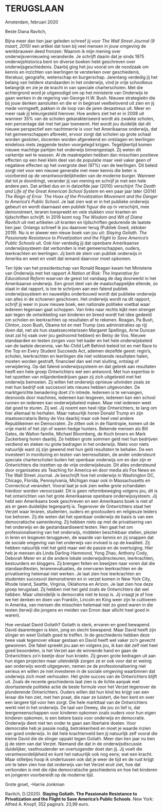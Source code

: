 
# TERUGSLAAN



Amsterdam, februari 2020


Beste Diana Ravitch,


Bijna meer dan tien jaar geleden schreef jij voor *The Wall Street Journal (9 maart, 2010)* een artikel dat toen bij veel mensen in jouw omgeving de wenkbrauwen deed fronzen: Waarom ik mijn mening over onderwijsvernieuwing veranderde. Je schrijft daarin dat je sinds 1975 onderwijshistorica bent en diverse boeken hebt geschreven over onderwijsgeschiedenis. Daarbij ging het jou vooral om de noodzaak om kennis en inzichten van leerlingen te versterken over geschiedenis, literatuur, geografie, wetenschap en burgerschap. Jarenlang verdedig jij het belang van heldere standaarden in het onderwijs, vind je vrije schoolkeus belangrijk en zie je de kracht in van speciale charterscholen. Met die achtergrond word je uitgenodigd om op het ministerie van Onderwijs te gaan werken in de regering van George H.W. Bush. Nieuwe strategieën die bij jouw denken aansluiten en die er in beginsel veelbelovend uit zien en jij mede vormgeeft, pakken in de loop van de jaren desastreus uit. Meer en meer raak jij teleurgesteld hierover. Hoe anders ziet het er in 2008 uit wanneer 35% van de scholen gekarakteriseerd wordt als zwakke scholen, een percentage dat met het jaar toeneemt. Het wordt jou duidelijk dat dit nieuwe perspectief een nachtmerrie is voor het Amerikaanse onderwijs, dat het gemeenschappen afbreekt, ervoor zorgt dat scholen op grote schaal worden gesloten, docenten worden afgerekend en ontslagen en leerlingen eindeloos niets zeggende testen voorgelegd krijgen. Tegelijkertijd komen nieuwe machtige partijen het onderwijs binnengestapt. Zij weten dit varkentje wel te wassen. Al de maatregelen hebben dan misschien positieve effecten op een heel klein deel van de populatie maar veel vaker geen of negatieve effecten op het overgrote deel (97%) van de leerlingen. Dit beleid zorgt niet voor een nieuwe generatie met meer kennis die beter is voorbereid op de verantwoordelijkheden van de moderne burger. Wanneer dat tot je doordringt, verander jij van mening en schrijf je met een hele andere pen. Dat artikel dus en in datzelfde jaar (2010) verschijnt *The Death and Life of the Great American School System* en een paar jaar later (2014) *The Reign of Error. The Hoax of the Privatization Movement and the Danger to America’s Public School*. Je laat zien wat er in het publieke onderwijs gebeurt en wordt daarnaast een publiek figuur die op tv verschijnt, mee demonstreert, leraren toespreekt en vele stukken voor kranten en tijdschriften schrijft. In 2019 komt nog *The Wisdom and Wit of Diana Ravitch* uit met artikelen uit kranten en tijdschriften gedurende de laatste tien jaar. Onlangs schreef ik jou daarover terug (Publiek Goed, oktober 2019). Nu is er alweer een nieuw boek van jou uit: *Slaying Goliath. The Passionate Resistance to Privatization and the Flight to Save America’s Public Schools* uit. Ook hier verdedig jij dat openbare Amerikaanse onderwijssysteem dat verbonden is met gemeenschappen, ouders, leerkrachten en leerlingen. Jij bent de stem van publiek onderwijs in Amerika en weet en voelt dat iemand daarvoor moet opkomen.


   
Ten tijde van het presidentschap van Ronald Reagan kwam het Ministerie van Onderwijs met het rapport *A Nation at Risk: The Imperative for Educational Reform* waarvan de geest tot vandaag de dag doorwerkt in het Amerikaanse onderwijs. Een groot deel van de maatschappelijke ellende, zo staat in dat rapport, is toe te schrijven aan een falend publiek onderwijssysteem en nauwelijks onderbouwd wordt dat publieke onderwijs van alles in de schoenen geschoven. Het onderwijs wordt na dit rapport, schrijf jij weer in jouw nieuwe boek, een nationale politieke voetbal waar iedereen tegenaan gaat schoppen. Van links naar rechts kijkt men strenger aan tegen de ontwikkeling van kinderen en breed wordt het idee gedeeld om scholen en leerkrachten op resultaten af te rekenen. Reagan, Pa Bush, Clinton, zoon Bush, Obama tot en met Trump (zes administraties op rij) doen dat, net als hun staatssecretarissen Margaret Spellings, Arne Duncan (wat zal hij vaak over jou gedroomd hebben) en Betsy de Vos. Nieuwe standaarden en testen zorgen voor het kader en het hele onderwijsbeleid van de laatste decennia, van No Child Left Behind-beleid tot en met Race to the Top en Every Student Succeeds Act, ademen dezelfde geest: regio’s, scholen, leerkrachten en leerlingen die niet voldoende resultaten halen, moeten worden gestraft, financieel dan wel met sluiting, ontslag of verwijdering. 
Op dat falend onderwijssysteem en dat gebrek aan resultaten heeft een hele groep Ontwrichters wel een antwoord. Met hun expertise in het opzetten van miljardenbedrijven gaan zij zich uitgebreid met het onderwijs bemoeien. Zij willen het onderwijs opnieuw uitvinden zoals ze met hun bedrijf ook succesvol iets nieuws hebben uitgevonden. De marktgerichte benadering doet z’n intrede. Iedereen is te vervangen, desnoods door machines, iedereen kan lesgeven, iedereen kan een school runnen en iedereen kan onderwijsbeleid maken. Maar niet iedereen weet dat goed te sturen. Zij wel. Jij noemt een heel rijtje Ontwrichters, te lang om hier allemaal te herhalen. Maar natuurlijk horen Donald Trump en zijn staatssecrataris Betsy de Vos daarbij maar ook heel veel andere Republikeinen en Democraten. Ze zitten ook in de filantropie, komen uit de vrije markt of het zijn of waren hedge hunters. Bekende mensen als Bill Gates, de Walton familie, Michael Bloomberg, de Koch broers en Mark Zuckerberg horen daarbij. Ze hebben grote sommen geld met hun bedrijven verdiend en steken nu grote bedragen in het onderwijs. Niets voor niets natuurlijk want zij zijn gewend met hun geld resultaten te behalen. De een investeert in monitoring en testen van leerresultaten, de ander ondersteunt speciale charterscholen buiten het openbaar onderwijs om en dan zijn er Ontwrichters die inzetten op de vrije onderwijskeuze. Dit alles ondersteund door organisaties als Teaching for America en door media als Fox News en The Wall Street Journal. Je beschrijft hoe het onderwijs in Washington DC, Chicago, Florida, Pennsylvania, Michigan maar ook in Massachusetts en Connecticut verandert. Vooral laat je ook zien welke grote schandalen hierdoor worden veroorzaakt. Dit is geen reformbeweging volgens jou, dit is het ontwrichten van het grote Amerikaanse openbare onderwijssysteem. 
Jij hebt een Amerikaans boek geschreven en een Amerikaans boek is niet af als er geen duidelijke tegenpartij is. Tegenover de Ontwrichters staat het Verzet waar leraren, studenten, ouders en grootouders en religieuze leiders toe behoren. Zij die weten dat het openbaar onderwijs de basis is van een democratische samenleving. Zij hebben niets op met de privatisering van het onderwijs en de gestandaardiseerd testen. Hen gaat het om professionalisering van het onderwijs, middelen beschikbaar stellen, plezier in leren en lesgeven teruggeven, de waarde van kennis en zij snappen dat de sociale omgeving van het onderwijs van invloed is op de kwaliteit. Zij hebben natuurlijk niet het geld maar wel de passie en de overtuiging. Hier heb je mensen als Linda Darling-Hammond, Yong Zhao, Anthony Cody, Deborah Meier en al die andere lokale onderwijsdirecteuren, leerkrachten, bestuurders en bloggers. Zij brengen feiten en bewijzen naar voren dat die standaardtesten, lerarenevaluaties, de onervaren leerkrachten en de privatisering helemaal niet werken. Je laat zien hoe leerkrachten en studenten succesvol demonstreren en in verzet komen in New York City, Rhode Island, Seattle, Virginia, Oklahoma en Arizon. Je laat zien hoe deze groep terugslaat. Zij hebben niet het geld zoals de Ontwrichters dat wel hebben. Maar uiteindelijk is democratie niet te koop is. Jij vraagt je af hoe we het denken en doen van Franklin, Lincoln en King weer zijn te cultiveren in Amerika, van mensen die misschien helemaal niet zo goed waren in die testen (terwijl die jongens en meiden van Enron daar allicht heel goed in waren). 



Hoe verslaat David Goliath? Goliath is sterk, ervaren en goed bewapend. David daarentegen is klein, jong en slecht bewapend. Maar David heeft zijn slinger en weet Goliath goed te treffen. In de geschiedenis hebben deze twee vaak tegenover elkaar gestaan en David heeft wel vaker zo’n gevecht gewonnen. Die fabel spreekt jou aan en volgens jou, ik kan dat zelf niet heel goed beoordelen, is het Verzet aan de winnende hand en gaan de Ontwrichters zo’n beetje door hun knieën. Zij geven grote bedragen uit aan hun eigen projecten maar uiteindelijk zorgen ze er ook voor dat er weinig aan onderwijs wordt uitgegeven, nemen ze de professionalisering niet serieus en willen ze niet investeren in de sociale omgeving waarbinnen dat onderwijs zich moet verhouden. Het grote succes van de Ontwrichters blijft uit. Zoals de recente geschiedenis laat zien is de lichte aanpak met doortastende politieke actie de beste formule voor het Verzet tegenover de plunderende Ontwrichters. Ouders willen dat hun kind les krijgt van een leraar die hen ziet, met hen praat, die naar ze luistert, die hen kent en over een langere tijd voor hen zorgt. Die hele markttaal van de Ontwrichters werkt niet in het onderwijs. De taal van Dewey, die jou zo lief is, dat leergemeenschappen voor kinderen opkomen zoals ouders voor hun eigen kinderen opkomen, is een betere basis voor onderwijs en democratie. Onderwijs dient niet ten onder te gaan aan libertaire doelen. Voor democratie heb je passie nodig, betrokkenheid en moet je waarde inzien van goed onderwijs. 
In dat hele krachtenveld ben jij natuurlijk zelf vooral die kleine David die de slinger oppakt tegen Goliath. Meer dan tien jaar nu ben jij de stem van dat Verzet. Niemand die dat in de onderwijsdiscussie duidelijker, vasthoudender en overtuigender doet dan jij. Jij voelt die verantwoordelijkheid en kunt het natuurlijk ook nog eens; wat een kracht. Maar stilletjes hoop ik ondertussen ook dat je weer de tijd en de rust krijgt om te laten zien hoe dat onderwijs van het Verzet eruit ziet, hoe dat verbonden is met die rijke democratische geschiedenis en hoe het kinderen en jongeren voorbereidt op de moderne tijd. 





Grote groet, -Harrie Jonkman

Ravitch, D.(2020). **Slaying Goliath. The Passionate Resistance to Privatization and the Flight to Save America’s Public Schools**. New York: Alfred A. Knopf, 352 pagina’s. 23,99 euro.


